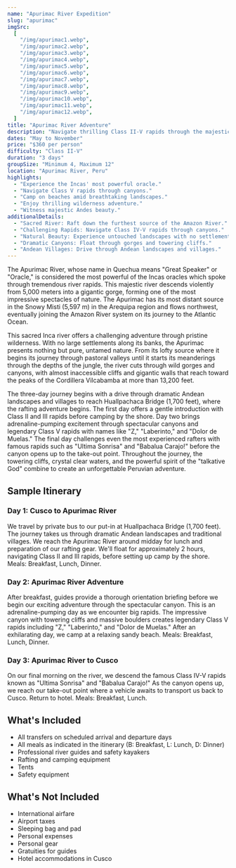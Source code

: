 ```yaml
---
name: "Apurimac River Expedition"
slug: "apurimac"
imgSrc:
  [
    "/img/apurimac1.webp",
    "/img/apurimac2.webp",
    "/img/apurimac3.webp",
    "/img/apurimac4.webp",
    "/img/apurimac5.webp",
    "/img/apurimac6.webp",
    "/img/apurimac7.webp",
    "/img/apurimac8.webp",
    "/img/apurimac9.webp",
    "/img/apurimac10.webp",
    "/img/apurimac11.webp",
    "/img/apurimac12.webp",
  ]
title: "Apurimac River Adventure"
description: "Navigate thrilling Class II-V rapids through the majestic Apurimac Canyon on this 3-day adventure."
dates: "May to November"
price: "$360 per person"
difficulty: "Class II-V"
duration: "3 days"
groupSize: "Minimum 4, Maximum 12"
location: "Apurimac River, Peru"
highlights:
  - "Experience the Incas' most powerful oracle."
  - "Navigate Class V rapids through canyons."
  - "Camp on beaches amid breathtaking landscapes."
  - "Enjoy thrilling wilderness adventure."
  - "Witness majestic Andes beauty."
additionalDetails:
  - "Sacred River: Raft down the furthest source of the Amazon River."
  - "Challenging Rapids: Navigate Class IV-V rapids through canyons."
  - "Natural Beauty: Experience untouched landscapes with no settlements along the banks."
  - "Dramatic Canyons: Float through gorges and towering cliffs."
  - "Andean Villages: Drive through Andean landscapes and villages."
---
```


The Apurimac River, whose name in Quechua means "Great Speaker" or "Oracle," is considered the most powerful of the Incas oracles which spoke through tremendous river rapids. This majestic river descends violently from 5,000 meters into a gigantic gorge, forming one of the most impressive spectacles of nature. The Apurimac has its most distant source in the Snowy Misti (5,597 m) in the Arequipa region and flows northwest, eventually joining the Amazon River system on its journey to the Atlantic Ocean.

This sacred Inca river offers a challenging adventure through pristine wilderness. With no large settlements along its banks, the Apurimac presents nothing but pure, untamed nature. From its lofty source where it begins its journey through pastoral valleys until it starts its meanderings through the depths of the jungle, the river cuts through wild gorges and canyons, with almost inaccessible cliffs and gigantic walls that reach toward the peaks of the Cordillera Vilcabamba at more than 13,200 feet.

The three-day journey begins with a drive through dramatic Andean landscapes and villages to reach Huallpachaca Bridge (1,700 feet), where the rafting adventure begins. The first day offers a gentle introduction with Class II and III rapids before camping by the shore. Day two brings adrenaline-pumping excitement through spectacular canyons and legendary Class V rapids with names like "Z," "Laberinto," and "Dolor de Muelas." The final day challenges even the most experienced rafters with famous rapids such as "Ultima Sonrisa" and "Babalua Carajo!" before the canyon opens up to the take-out point. Throughout the journey, the towering cliffs, crystal clear waters, and the powerful spirit of the "talkative God" combine to create an unforgettable Peruvian adventure.

## Sample Itinerary

### Day 1: Cusco to Apurimac River

We travel by private bus to our put-in at Huallpachaca Bridge (1,700 feet). The journey takes us through dramatic Andean landscapes and traditional villages. We reach the Apurimac River around midday for lunch and preparation of our rafting gear. We'll float for approximately 2 hours, navigating Class II and III rapids, before setting up camp by the shore. Meals: Breakfast, Lunch, Dinner.

### Day 2: Apurimac River Adventure

After breakfast, guides provide a thorough orientation briefing before we begin our exciting adventure through the spectacular canyon. This is an adrenaline-pumping day as we encounter big rapids. The impressive canyon with towering cliffs and massive boulders creates legendary Class V rapids including "Z," "Laberinto," and "Dolor de Muelas." After an exhilarating day, we camp at a relaxing sandy beach. Meals: Breakfast, Lunch, Dinner.

### Day 3: Apurimac River to Cusco

On our final morning on the river, we descend the famous Class IV-V rapids known as "Ultima Sonrisa" and "Babalua Carajo!" As the canyon opens up, we reach our take-out point where a vehicle awaits to transport us back to Cusco. Return to hotel. Meals: Breakfast, Lunch.

## What's Included

- All transfers on scheduled arrival and departure days
- All meals as indicated in the itinerary (B: Breakfast, L: Lunch, D: Dinner)
- Professional river guides and safety kayakers
- Rafting and camping equipment
- Tents
- Safety equipment

## What's Not Included

- International airfare
- Airport taxes
- Sleeping bag and pad
- Personal expenses
- Personal gear
- Gratuities for guides
- Hotel accommodations in Cusco
